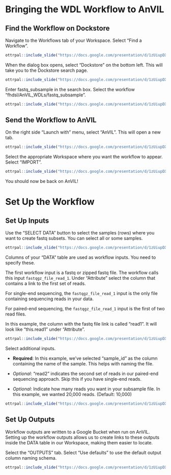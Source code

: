 # Bringing the WDL Workflow to AnVIL

## Find the Workflow on Dockstore

Navigate to the Workflows tab of your Workspace. Select "Find a Workflow". 

```r
ottrpal::include_slide("https://docs.google.com/presentation/d/1zUiupDXMZlZEIditsN5igggOim9qIrR9Ckf4N8fSAB8/edit#slide=id.g2794677b0ab_0_0")
```

When the dialog box opens, select "Dockstore" on the bottom left. This will take you to the Dockstore search page.

```r
ottrpal::include_slide("https://docs.google.com/presentation/d/1zUiupDXMZlZEIditsN5igggOim9qIrR9Ckf4N8fSAB8/edit#slide=id.g2794677b0ab_0_5")
```

Enter fastq_subsample in the search box. Select the workflow "fhdsl/AnVIL_WDLs/fastq_subsample".

```r
ottrpal::include_slide("https://docs.google.com/presentation/d/1zUiupDXMZlZEIditsN5igggOim9qIrR9Ckf4N8fSAB8/edit#slide=id.g2794677b0ab_0_21")
```

## Send the Workflow to AnVIL

On the right side "Launch with" menu, select "AnVIL". This will open a new tab.

```r
ottrpal::include_slide("https://docs.google.com/presentation/d/1zUiupDXMZlZEIditsN5igggOim9qIrR9Ckf4N8fSAB8/edit#slide=id.g2794677b0ab_0_26")
```

Select the appropriate Workspace where you want the workflow to appear. Select "IMPORT".

```r
ottrpal::include_slide("https://docs.google.com/presentation/d/1zUiupDXMZlZEIditsN5igggOim9qIrR9Ckf4N8fSAB8/edit#slide=id.g2794677b0ab_0_31")
```

You should now be back on AnVIL!

# Set Up the Workflow

## Set Up Inputs

Use the "SELECT DATA" button to select the samples (rows) where you want to create fastq subsets. You can select all or some samples.

```r
ottrpal::include_slide("https://docs.google.com/presentation/d/1zUiupDXMZlZEIditsN5igggOim9qIrR9Ckf4N8fSAB8/edit#slide=id.g2794677b0ab_0_45")
```

Columns of your "DATA" table are used as workflow inputs. You need to specify these. 

The first workflow input is a fastq or zipped fastq file. The workflow calls this input `fastqgz_file_read_1`. Under "Attribute" select the column that contains a link to the first set of reads. 

:::{.notice}
For single-end sequencing, the `fastqgz_file_read_1` input is the only file containing sequencing reads in your data.

For paired-end sequencing, the `fastqgz_file_read_1` input is the first of two read files.
:::

In this example, the column with the fastq file link is called "read1". It will look like "this.read1" under "Attribute".

```r
ottrpal::include_slide("https://docs.google.com/presentation/d/1zUiupDXMZlZEIditsN5igggOim9qIrR9Ckf4N8fSAB8/edit#slide=id.g2794677b0ab_0_50")
```

Select additional inputs. 

- **Required**: In this example, we've selected "sample_id" as the column containing the name of the sample. This helps with naming the file. 

- *Optional*: "read2" indicates the second set of reads in our paired-end sequencing approach. Skip this if you have single-end reads.

- *Optional*: Indicate how many reads you want in your subsample file. In this example, we wanted 20,000 reads. (Default: 10,000)


```r
ottrpal::include_slide("https://docs.google.com/presentation/d/1zUiupDXMZlZEIditsN5igggOim9qIrR9Ckf4N8fSAB8/edit#slide=id.g2794677b0ab_0_55")
```

## Set Up Outputs

Workflow outputs are written to a Google Bucket when run on AnVIL. Setting up the workflow outputs allows us to create links to these outputs inside the DATA table in our Workspace, making them easier to locate. 

Select the "OUTPUTS" tab. Select "Use defaults" to use the default output column naming schema. 

```r
ottrpal::include_slide("https://docs.google.com/presentation/d/1zUiupDXMZlZEIditsN5igggOim9qIrR9Ckf4N8fSAB8/edit#slide=id.g2794677b0ab_0_60")
```
